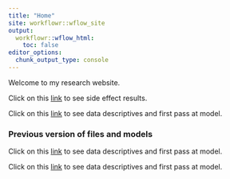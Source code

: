 ```yaml
---
title: "Home"
site: workflowr::wflow_site
output:
  workflowr::wflow_html:
    toc: false
editor_options:
  chunk_output_type: console
---
```


Welcome to my research website.

Click on this [link](https://aineduffy.github.io/DG_WF/siderdata_intial.html) to see side effect results.

Click on this [link](https://aineduffy.github.io/DG_WF/Drug_dataset_SIDER2.html) to see data descriptives and first pass at model.

### Previous version of files and models

Click on this [link](https://aineduffy.github.io/DG_WF/Drug_dataset_V1.html) to see data descriptives and first pass at model.

Click on this [link](https://aineduffy.github.io/DG_WF/Drug_dataset_V2.html) to see data descriptives and first pass at model.
